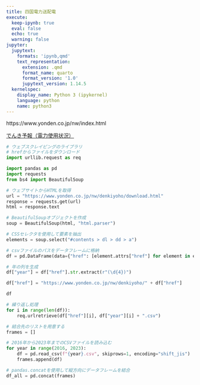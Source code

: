 ```yaml
---
title: 四国電力送配電
execute:
  keep-ipynb: true
  eval: false
  echo: true
  warning: false
jupyter:
  jupytext:
    formats: 'ipynb,qmd'
    text_representation:
      extension: .qmd
      format_name: quarto
      format_version: '1.0'
      jupytext_version: 1.14.5
  kernelspec:
    display_name: Python 3 (ipykernel)
    language: python
    name: python3
---
```



https://www.yonden.co.jp/nw/index.html

[でんき予報（電力使用状況）](https://www.yonden.co.jp/nw/denkiyoho/index.html)

```python
# ウェブスクレイピングのライブラリ
# hrefからファイルをダウンロード
import urllib.request as req

import pandas as pd
import requests
from bs4 import BeautifulSoup
```

```python
# ウェブサイトからHTMLを取得
url = "https://www.yonden.co.jp/nw/denkiyoho/download.html"
response = requests.get(url)
html = response.text
```

```python
# BeautifulSoupオブジェクトを作成
soup = BeautifulSoup(html, "html.parser")

# CSSセレクタを使用して要素を抽出
elements = soup.select("#contents > dl > dd > a")
```

```python
# csvファイルのパスをデータフレームに格納
df = pd.DataFrame(data={"href": [element.attrs["href"] for element in elements]})

# 年の列を生成
df["year"] = df["href"].str.extract(r"(\d{4})")

df["href"] = "https://www.yonden.co.jp/nw/denkiyoho/" + df["href"]

df
```

```python
# 繰り返し処理
for i in range(len(df)):
    req.urlretrieve(df["href"][i], df["year"][i] + ".csv")
```

```python
# 結合先のリストを用意する
frames = []

# 2016年から2023年までのCSVファイルを読み込む
for year in range(2016, 2023):
    df = pd.read_csv(f"{year}.csv", skiprows=1, encoding="shift_jis")
    frames.append(df)

# pandas.concatを使用して縦方向にデータフレームを結合
df_all = pd.concat(frames)
```

